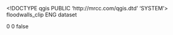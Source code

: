 <!DOCTYPE qgis PUBLIC 'http://mrcc.com/qgis.dtd' 'SYSTEM'>
<qgis version="3.34.2-Prizren">
  <identifier>floodwalls_clip</identifier>
  <parentidentifier></parentidentifier>
  <language>ENG</language>
  <type>dataset</type>
  <title>floodwalls_clip</title>
  <abstract></abstract>
  <links/>
  <dates/>
  <fees></fees>
  <encoding></encoding>
  <crs>
    <spatialrefsys nativeFormat="Wkt">
      <wkt></wkt>
      <proj4></proj4>
      <srsid>0</srsid>
      <srid>0</srid>
      <authid></authid>
      <description></description>
      <projectionacronym></projectionacronym>
      <ellipsoidacronym></ellipsoidacronym>
      <geographicflag>false</geographicflag>
    </spatialrefsys>
  </crs>
  <extent/>
</qgis>
